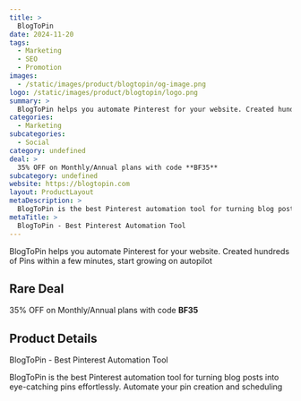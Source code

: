 ```yaml
---
title: >
  BlogToPin
date: 2024-11-20
tags:
  - Marketing
  - SEO
  - Promotion
images:
  - /static/images/product/blogtopin/og-image.png
logo: /static/images/product/blogtopin/logo.png
summary: >
  BlogToPin helps you automate Pinterest for your website. Created hundreds of Pins within a few minutes, start growing on autopilot
categories:
  - Marketing
subcategories:
  - Social
category: undefined
deal: >
  35% OFF on Monthly/Annual plans with code **BF35**
subcategory: undefined
website: https://blogtopin.com
layout: ProductLayout
metaDescription: >
  BlogToPin is the best Pinterest automation tool for turning blog posts into eye-catching pins effortlessly. Automate your pin creation and scheduling
metaTitle: >
  BlogToPin - Best Pinterest Automation Tool
---
```

BlogToPin helps you automate Pinterest for your website. Created hundreds of Pins within a few minutes, start growing on autopilot

## Rare Deal

35% OFF on Monthly/Annual plans with code **BF35**

## Product Details
BlogToPin - Best Pinterest Automation Tool

BlogToPin is the best Pinterest automation tool for turning blog posts into eye-catching pins effortlessly. Automate your pin creation and scheduling
